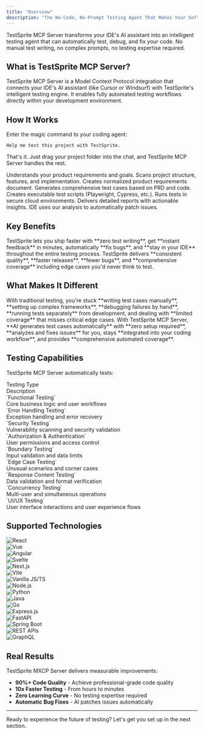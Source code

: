 ```yaml
---
title: "Overview"
description: "The No-Code, No-Prompt Testing Agent That Makes Your Software Work"
---
```


TestSprite MCP Server transforms your IDE's AI assistant into an intelligent testing agent that can automatically test, debug, and fix your code. No manual test writing, no complex prompts, no testing expertise required.

## What is TestSprite MCP Server?

TestSprite MCP Server is a 
 <Tooltip tip="an open-source standard for connecting AI applications to external systems." cta="Learn more about MCP" href="https://modelcontextprotocol.io/">Model Context Protocol</Tooltip>
 integration that connects your IDE's AI assistant (like Cursor or Windsurf) with TestSprite's intelligent testing engine. It enables fully automated testing workflows directly within your development environment.

## How It Works

Enter the magic command to your coding agent:
```
Help me test this project with TestSprite.
```

That's it. Just drag your project folder into the chat, and TestSprite MCP Server handles the rest.

<Accordion title="How TestSprite Works in 7 Simple Steps">
<Steps>
  <Step title="Reads User PRD">
    Understands your product requirements and goals.
  </Step>
  <Step title="Analyzes Your Code">
    Scans project structure, features, and implementation.
  </Step>
  <Step title="Generates TestSprite PRD">
    Creates normalized product requirements document.
  </Step>
  <Step title="Creates Test Plans">
    Generates comprehensive test cases based on PRD and code.
  </Step>
  <Step title="Generates Test Code">
    Creates executable test scripts (Playwright, Cypress, etc.).
  </Step>
  <Step title="Executes Tests">
    Runs tests in secure cloud environments.
  </Step>
  <Step title="Provides Results">
    Delivers detailed reports with actionable insights.
  </Step>
  <Step title="Enables Fixes">
    IDE uses our analysis to automatically patch issues.
  </Step>
</Steps>
</Accordion>

## Key Benefits
<Tabs>
  <Tab title="For Developers" icon="code">
    TestSprite lets you ship faster with **zero test writing**, get **instant feedback** in minutes, automatically **fix bugs**, and **stay in your IDE** throughout the entire testing process.
  </Tab>
  <Tab title="For Teams" icon="people-group">
    TestSprite delivers **consistent quality**, **faster releases**, **fewer bugs**, and **comprehensive coverage** including edge cases you'd never think to test.
  </Tab>
</Tabs>

## What Makes It Different

<Columns cols={2}>
  <Card title="Traditional Testing" icon="wrench" color="gray">
    With traditional testing, you're stuck **writing test cases manually**, **setting up complex frameworks**, **debugging failures by hand**, **running tests separately** from development, and dealing with **limited coverage** that misses critical edge cases.
  </Card>
  <Card title="TestSprite MCP Server" icon="sparkles">
    With TestSprite MCP Server, **AI generates test cases automatically** with **zero setup required**, **analyzes and fixes issues** for you, stays **integrated into your coding workflow**, and provides **comprehensive automated coverage**.
  </Card>
</Columns>


## Testing Capabilities

TestSprite MCP Server automatically tests:

<div className="full-width-table" style={{ gridTemplateColumns: '1fr 2fr' }}>
  <div className="table-header" style={{ padding: '12px', fontSize: '14px' }}>Testing Type</div>
  <div className="table-header" style={{ padding: '12px', fontSize: '14px' }}>Description</div>
  <div className="table-cell" style={{ padding: '12px', fontSize: '14px', borderBottom: '1px solid var(--table-border-color, #e5e7eb)' }}>`Functional Testing`</div>
  <div className="table-cell" style={{ padding: '12px', fontSize: '14px', borderBottom: '1px solid var(--table-border-color, #e5e7eb)' }}>Core business logic and user workflows</div>
  <div className="table-cell" style={{ padding: '12px', fontSize: '14px', borderBottom: '1px solid var(--table-border-color, #e5e7eb)' }}>`Error Handling Testing`</div>
  <div className="table-cell" style={{ padding: '12px', fontSize: '14px', borderBottom: '1px solid var(--table-border-color, #e5e7eb)' }}>Exception handling and error recovery</div>
  <div className="table-cell" style={{ padding: '12px', fontSize: '14px', borderBottom: '1px solid var(--table-border-color, #e5e7eb)' }}>`Security Testing`</div>
  <div className="table-cell" style={{ padding: '12px', fontSize: '14px', borderBottom: '1px solid var(--table-border-color, #e5e7eb)' }}>Vulnerability scanning and security validation</div>
  <div className="table-cell" style={{ padding: '12px', fontSize: '14px', borderBottom: '1px solid var(--table-border-color, #e5e7eb)' }}>`Authorization & Authentication`</div>
  <div className="table-cell" style={{ padding: '12px', fontSize: '14px', borderBottom: '1px solid var(--table-border-color, #e5e7eb)' }}>User permissions and access control</div>
  <div className="table-cell" style={{ padding: '12px', fontSize: '14px', borderBottom: '1px solid var(--table-border-color, #e5e7eb)' }}>`Boundary Testing`</div>
  <div className="table-cell" style={{ padding: '12px', fontSize: '14px', borderBottom: '1px solid var(--table-border-color, #e5e7eb)' }}>Input validation and data limits</div>
  <div className="table-cell" style={{ padding: '12px', fontSize: '14px', borderBottom: '1px solid var(--table-border-color, #e5e7eb)' }}>`Edge Case Testing`</div>
  <div className="table-cell" style={{ padding: '12px', fontSize: '14px', borderBottom: '1px solid var(--table-border-color, #e5e7eb)' }}>Unusual scenarios and corner cases</div>
  <div className="table-cell" style={{ padding: '12px', fontSize: '14px', borderBottom: '1px solid var(--table-border-color, #e5e7eb)' }}>`Response Content Testing`</div>
  <div className="table-cell" style={{ padding: '12px', fontSize: '14px', borderBottom: '1px solid var(--table-border-color, #e5e7eb)' }}>Data validation and format verification</div>
  <div className="table-cell" style={{ padding: '12px', fontSize: '14px', borderBottom: '1px solid var(--table-border-color, #e5e7eb)' }}>`Concurrency Testing`</div>
  <div className="table-cell" style={{ padding: '12px', fontSize: '14px', borderBottom: '1px solid var(--table-border-color, #e5e7eb)' }}>Multi-user and simultaneous operations</div>
  <div className="table-cell" style={{ padding: '12px', fontSize: '14px' }}>`UI/UX Testing`</div>
  <div className="table-cell" style={{ padding: '12px', fontSize: '14px' }}>User interface interactions and user experience flows</div>
</div>

## Supported Technologies

<Tabs>
  <Tab title="Frontend Frameworks" icon="code">
     <Columns cols={3}>
       <Card title="React">
         <div style={{ display: 'flex', alignItems: 'flex-start', justifyContent: 'flex-start', paddingTop: '8px' }}>
           <img src="/decorationAssets/react.png" alt="React" style={{ width: '32px', height: '32px' }} />
         </div>
       </Card>
       <Card title="Vue">
         <div style={{ display: 'flex', alignItems: 'flex-start', justifyContent: 'flex-start', paddingTop: '8px' }}>
           <img src="/decorationAssets/vue.png" alt="Vue" style={{ width: '32px', height: '32px' }} />
         </div>
       </Card>
       <Card title="Angular">
         <div style={{ display: 'flex', alignItems: 'flex-start', justifyContent: 'flex-start', paddingTop: '8px' }}>
           <img src="/decorationAssets/angular.png" alt="Angular" style={{ width: '32px', height: '32px' }} />
         </div>
       </Card>
       <Card title="Svelte">
         <div style={{ display: 'flex', alignItems: 'flex-start', justifyContent: 'flex-start', paddingTop: '8px' }}>
           <img src="/decorationAssets/Svelte.png" alt="Svelte" style={{ width: '32px', height: '32px' }} />
         </div>
       </Card>
       <Card title="Next.js">
         <div style={{ display: 'flex', alignItems: 'flex-start', justifyContent: 'flex-start', paddingTop: '8px' }}>
           <img src="/decorationAssets/next.png" alt="Next.js" style={{ width: '32px', height: '32px' }} />
         </div>
       </Card>
       <Card title="Vite">
         <div style={{ display: 'flex', alignItems: 'flex-start', justifyContent: 'flex-start', paddingTop: '8px' }}>
           <img src="/decorationAssets/vite.png" alt="Vite" style={{ width: '32px', height: '32px' }} />
         </div>
       </Card>
       <Card title="Vanilla JavaScript/TypeScript">
         <div style={{ display: 'flex', alignItems: 'flex-start', justifyContent: 'flex-start', paddingTop: '8px' }}>
           <img src="/decorationAssets/vanila.png" alt="Vanilla JS/TS" style={{ width: '32px', height: '32px' }} />
         </div>
       </Card>
     </Columns>
  </Tab>
   <Tab title="Backend Technologies" icon="server">
       <Columns cols={3}>
        <Card title="Node.js">
          <div style={{ display: 'flex', alignItems: 'flex-start', justifyContent: 'flex-start', paddingTop: '8px' }}>
            <img src="/decorationAssets/node.png" alt="Node.js" style={{ width: '32px', height: '32px' }} />
          </div>
        </Card>
        <Card title="Python">
          <div style={{ display: 'flex', alignItems: 'flex-start', justifyContent: 'flex-start', paddingTop: '8px' }}>
            <img src="/decorationAssets/python.png" alt="Python" style={{ width: '32px', height: '32px' }} />
          </div>
        </Card>
        <Card title="Java">
          <div style={{ display: 'flex', alignItems: 'flex-start', justifyContent: 'flex-start', paddingTop: '8px' }}>
            <img src="/decorationAssets/java.png" alt="Java" style={{ width: '32px', height: '32px' }} />
          </div>
        </Card>
        <Card title="Go">
          <div style={{ display: 'flex', alignItems: 'flex-start', justifyContent: 'flex-start', paddingTop: '8px' }}>
            <img src="/decorationAssets/go.png" alt="Go" style={{ width: '32px', height: '32px' }} />
          </div>
        </Card>
        <Card title="Express.js">
          <div style={{ display: 'flex', alignItems: 'flex-start', justifyContent: 'flex-start', paddingTop: '8px' }}>
            <img src="/decorationAssets/express.png" alt="Express.js" style={{ width: '32px', height: '32px' }} />
          </div>
        </Card>
        <Card title="FastAPI">
          <div style={{ display: 'flex', alignItems: 'flex-start', justifyContent: 'flex-start', paddingTop: '8px' }}>
            <img src="/decorationAssets/fast.png" alt="FastAPI" style={{ width: '32px', height: '32px' }} />
          </div>
        </Card>
        <Card title="Spring Boot">
          <div style={{ display: 'flex', alignItems: 'flex-start', justifyContent: 'flex-start', paddingTop: '8px' }}>
            <img src="/decorationAssets/spring.png" alt="Spring Boot" style={{ width: '32px', height: '32px' }} />
          </div>
        </Card>
        <Card title="REST APIs">
          <div style={{ display: 'flex', alignItems: 'flex-start', justifyContent: 'flex-start', paddingTop: '8px' }}>
            <img src="/decorationAssets/rest.png" alt="REST APIs" style={{ width: '32px', height: '32px' }} />
          </div>
        </Card>
        <Card title="GraphQL">
          <div style={{ display: 'flex', alignItems: 'flex-start', justifyContent: 'flex-start', paddingTop: '8px' }}>
            <img src="/decorationAssets/GraphQL.png" alt="GraphQL" style={{ width: '32px', height: '32px' }} />
          </div>
        </Card>
      </Columns>
  </Tab>
</Tabs>

## Real Results

TestSprite MXCP Server delivers measurable improvements:

- **90%+ Code Quality** - Achieve professional-grade code quality
- **10x Faster Testing** - From hours to minutes
- **Zero Learning Curve** - No testing expertise required
- **Automatic Bug Fixes** - AI patches issues automatically

---

Ready to experience the future of testing? Let's get you set up in the next section. 